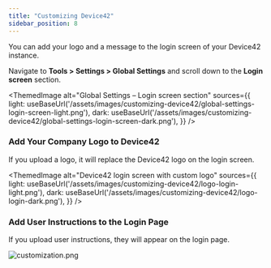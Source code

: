 ```yaml
---
title: "Customizing Device42"
sidebar_position: 8
---
```



You can add your logo and a message to the login screen of your Device42 instance.

Navigate to **Tools > Settings > Global Settings** and scroll down to the **Login screen** section.

<ThemedImage
  alt="Global Settings – Login screen section"
  sources={{
    light: useBaseUrl('/assets/images/customizing-device42/global-settings-login-screen-light.png'),
    dark: useBaseUrl('/assets/images/customizing-device42/global-settings-login-screen-dark.png'),
  }}
/>

### Add Your Company Logo to Device42

If you upload a logo, it will replace the Device42 logo on the login screen.

<ThemedImage
  alt="Device42 login screen with custom logo"
  sources={{
    light: useBaseUrl('/assets/images/customizing-device42/logo-login-light.png'),
    dark: useBaseUrl('/assets/images/customizing-device42/logo-login-dark.png'),
  }}
/>

### Add User Instructions to the Login Page

If you upload user instructions, they will appear on the login page.

![customization.png](/assets/images/2015-10-10-customization-3.png)
